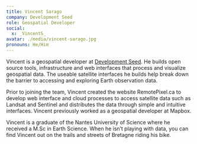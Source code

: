 ```yaml
---
title: Vincent Sarago
company: Development Seed
role: Geospatial Developer
social:
  x: _VincentS_
avatar: ./media/vincent-sarago.jpg
pronouns: He/Him
---
```

Vincent is a geospatial developer at [Development Seed](https://developmentseed.org/). He builds open source tools, infrastructure and web interfaces that process and visualize geospatial data. The useable satellite interfaces he builds help break down the barrier to accessing and exploring Earth observation data.

Prior to joining the team, Vincent created the website RemotePixel.ca to develop web interface and cloud processes to access satellite data such as Landsat and Sentinel and distributes the data through simple and intuitive interfaces. Vincent previously worked as a geospatial developer at Mapbox.

Vincent is a graduate of the Nantes University of Science where he received a M.Sc in Earth Science. When he isn’t playing with data, you can find Vincent out on the trails and streets of Bretagne riding his bike.